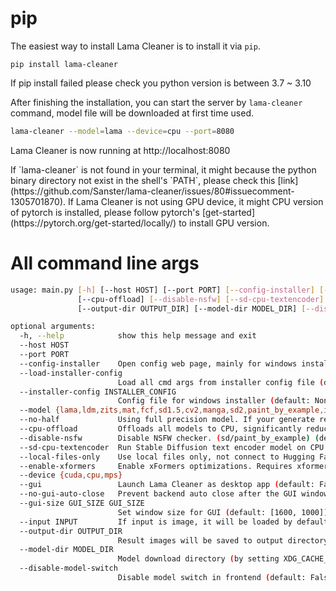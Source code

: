 
# pip

The easiest way to install Lama Cleaner is to install it via `pip`.

```shell
pip install lama-cleaner
```

<Callout type="info" emoji="ℹ️">
  If pip install failed please check you python version is between 3.7 ~ 3.10
</Callout>

After finishing the installation, you can start the server by `lama-cleaner` command,
model file will be downloaded at first time used.

```bash
lama-cleaner --model=lama --device=cpu --port=8080
```

Lama Cleaner is now running at http://localhost:8080

<Callout type="info" emoji="ℹ️">
  If `lama-cleaner` is not found in your terminal, it might because the python
  binary directory not exist in the shell's `PATH`, please check this
  [link](https://github.com/Sanster/lama-cleaner/issues/80#issuecomment-1305701870).
</Callout>

<Callout type="info" emoji="ℹ️">
  If Lama Cleaner is not using GPU device, it might CPU version of pytorch is
  installed, please follow pytorch's
  [get-started](https://pytorch.org/get-started/locally/) to install GPU
  version.
</Callout>

# All command line args

```bash
usage: main.py [-h] [--host HOST] [--port PORT] [--config-installer] [--load-installer-config] [--installer-config INSTALLER_CONFIG] [--model {lama,ldm,zits,mat,fcf,sd1.5,cv2,manga,sd2,paint_by_example,instruct_pix2pix}] [--no-half]
               [--cpu-offload] [--disable-nsfw] [--sd-cpu-textencoder] [--local-files-only] [--enable-xformers] [--device {cuda,cpu,mps}] [--gui] [--no-gui-auto-close] [--gui-size GUI_SIZE GUI_SIZE] [--input INPUT]
               [--output-dir OUTPUT_DIR] [--model-dir MODEL_DIR] [--disable-model-switch]

optional arguments:
  -h, --help            show this help message and exit
  --host HOST
  --port PORT
  --config-installer    Open config web page, mainly for windows installer (default: False)
  --load-installer-config
                        Load all cmd args from installer config file (default: False)
  --installer-config INSTALLER_CONFIG
                        Config file for windows installer (default: None)
  --model {lama,ldm,zits,mat,fcf,sd1.5,cv2,manga,sd2,paint_by_example,instruct_pix2pix}
  --no-half             Using full precision model. If your generate result is always black or green, use this argument. (sd/paint_by_exmaple) (default: False)
  --cpu-offload         Offloads all models to CPU, significantly reducing vRAM usage. (sd/paint_by_example) (default: False)
  --disable-nsfw        Disable NSFW checker. (sd/paint_by_example) (default: False)
  --sd-cpu-textencoder  Run Stable Diffusion text encoder model on CPU to save GPU memory. (default: False)
  --local-files-only    Use local files only, not connect to Hugging Face server. (sd/paint_by_example) (default: False)
  --enable-xformers     Enable xFormers optimizations. Requires xformers package has been installed. See: https://github.com/facebookresearch/xformers (sd/paint_by_example) (default: False)
  --device {cuda,cpu,mps}
  --gui                 Launch Lama Cleaner as desktop app (default: False)
  --no-gui-auto-close   Prevent backend auto close after the GUI window closed. (default: False)
  --gui-size GUI_SIZE GUI_SIZE
                        Set window size for GUI (default: [1600, 1000])
  --input INPUT         If input is image, it will be loaded by default. If input is directory, you can browse and select image in file manager. (default: None)
  --output-dir OUTPUT_DIR
                        Result images will be saved to output directory automatically without confirmation. (default: None)
  --model-dir MODEL_DIR
                        Model download directory (by setting XDG_CACHE_HOME environment variable), by default model downloaded to ~/.cache (default: /Users/cwq/.cache)
  --disable-model-switch
                        Disable model switch in frontend (default: False)
```
